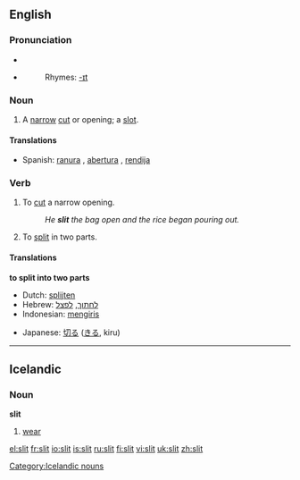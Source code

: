 ==English==

===Pronunciation===
*{{IPA|/'slɪt/}}
*{{audio|en-us-slit.ogg|Audio (US)}}
*:Rhymes: [[Rhymes:English:-ɪt|-ɪt]]

===Noun===
{{en-noun}}
#A [[narrow]] [[cut]] or opening; a [[slot]].

====Translations====
*Spanish: [[ranura]] {{f}}, [[abertura]] {{f}}, [[rendija]] {{f}}

===Verb===
{{en-verb|slits|slitting|slit}}

# To [[cut]] a narrow opening.
#:''He '''slit''' the bag open and the rice began pouring out.''
# To [[split]] in two parts.

====Translations====
'''to split into two parts'''
{{top}}
*Dutch: [[splijten]]
*Hebrew: [[לחתוך]], [[לפצל]]
*Indonesian: [[iris|mengiris]]
{{mid}}
*Japanese: [[切る]] ([[きる]], kiru)
{{bottom}}

----

==Icelandic==

===Noun===
'''slit'''

# [[wear]]

[[Category:Icelandic nouns]]

[[el:slit]]
[[fr:slit]]
[[io:slit]]
[[is:slit]]
[[ru:slit]]
[[fi:slit]]
[[vi:slit]]
[[uk:slit]]
[[zh:slit]]